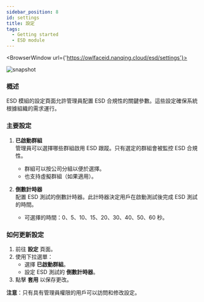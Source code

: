 ```yaml
---
sidebar_position: 8
id: settings
title: 設定
tags:
  - Getting started
  - ESD module
---
```



<BrowserWindow url={'https://owlfaceid.nanqing.cloud/esd/settings'}>

![snapshot](/assets/esd/settings-purchase-plan.png)

</BrowserWindow>

### 概述

ESD 模組的設定頁面允許管理員配置 ESD 合規性的關鍵參數。這些設定確保系統根據組織的需求運行。

### 主要設定

1. **已啟動群組**  
   管理員可以選擇哪些群組啟用 ESD 跟蹤。只有選定的群組會被監控 ESD 合規性。

   - 群組可以按公司分組以便於選擇。
   - 也支持虛擬群組（如果適用）。

2. **倒數計時器**  
   配置 ESD 測試的倒數計時器。此計時器決定用戶在啟動測試後完成 ESD 測試的時間。
   - 可選擇的時間：0、5、10、15、20、30、40、50、60 秒。

### 如何更新設定

1. 前往 **設定** 頁面。
2. 使用下拉選單：
   - 選擇 **已啟動群組**。
   - 設定 ESD 測試的 **倒數計時器**。
3. 點擊 **套用** 以保存更改。

**注意**：只有具有管理員權限的用戶可以訪問和修改設定。
